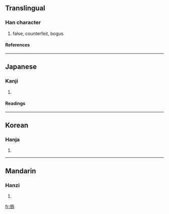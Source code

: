 {{see|伪|偽}}

==Translingual==
===Han character===
{{Han char|rn=9|rad=人|as=12|sn=14|four=|canj=人月竹火 (OBHF)}}
# false, counterfeit, bogus
====References====
{{Han ref|kx=0117.020|dkj=01105|dj=0248.080|hdz=80009.030|uh=50DE|ud=20702}}
----
==Japanese==
===Kanji===
{{ja-kanji|grade=|rs=人12}}
# {{defn|Japanese}}
====Readings====
{{ja-readings|on=[[ぎ]] (gi), [[か]] (ka)|kun=[[いつわる]] (itsuwaru), [[にせ]] (nise), [[いつわり]] (itsuwari)}}
----
==Korean==
===Hanja===
{{ko-hanja|hangeul=위|rv=wi|mr=wi}}
# {{defn|Korean}}
----
==Mandarin==
===Hanzi===
{{cmn-hanzi|sim=伪|pin=[[wěi]] ([[wei3]])|wg=wei<sup>3</sup>}}
# {{defn|Mandarin}}

[[fr:僞]]